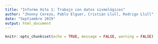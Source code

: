```yaml
---
title: "Informe Hito 1: Trabajo con datos sismológicos"
author: "Jhonny Cerezo, Pablo Elguer, Cristián Llull, Rodrigo Llull"
date: "Septiembre 2019"
output: html_document
---
```


```r
knitr::opts_chunk$set(echo = TRUE, message = FALSE, warning = FALSE)
```


